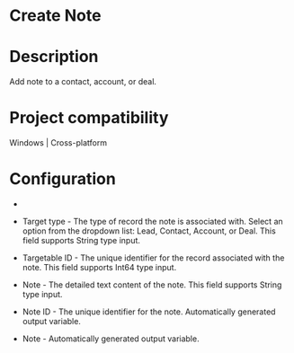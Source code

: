 ﻿# Create Note

# Description

Add note to a contact, account, or deal.

# Project compatibility

Windows | Cross-platform

# Configuration

* 
* Target type - The type of record the note is associated with. Select an option from the dropdown list: Lead, Contact, Account, or Deal. This field supports String type input.
* Targetable ID - The unique identifier for the record associated with the note. This field supports Int64 type input.
* Note - The detailed text content of the note. This field supports String type input.









* Note ID - The unique identifier for the note. Automatically generated output variable.
* Note - Automatically generated output variable.
